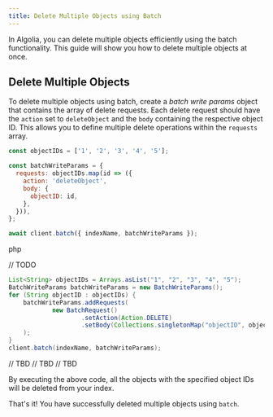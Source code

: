 ```yaml
---
title: Delete Multiple Objects using Batch
---
```



In Algolia, you can delete multiple objects efficiently using the batch functionality. This guide will show you how to delete multiple objects at once.

## Delete Multiple Objects

To delete multiple objects using batch, create a *batch write params*  object that contains the array of delete requests. 
Each delete request should have the `action` set to `deleteObject` and the `body` containing the respective object ID. 
This allows you to define multiple delete operations within the `requests` array.

<TabsLanguage>
<TabItem value="javascript">

```javascript
const objectIDs = ['1', '2', '3', '4', '5'];

const batchWriteParams = {
  requests: objectIDs.map(id => ({
    action: 'deleteObject',
    body: {
      objectID: id,
    },
  })),
};

await client.batch({ indexName, batchWriteParams });
```

</TabItem>
<TabItem value="php">

php

// TODO

</TabItem>
<TabItem value="java">

```java
List<String> objectIDs = Arrays.asList("1", "2", "3", "4", "5");
BatchWriteParams batchWriteParams = new BatchWriteParams();
for (String objectID : objectIDs) {
    batchWriteParams.addRequests(
            new BatchRequest()
                    .setAction(Action.DELETE)
                    .setBody(Collections.singletonMap("objectID", objectID))
    );
}
client.batch(indexName, batchWriteParams);
```

</TabItem>

<TabItem value="kotlin">
// TBD
</TabItem>

<TabItem value="dart">
// TBD
</TabItem>

<TabItem value="go">
// TBD
</TabItem>
</TabsLanguage>

By executing the above code, all the objects with the specified object IDs will be deleted from your index.

That's it! You have successfully deleted multiple objects using `batch`.
